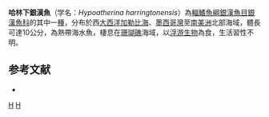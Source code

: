 {{Speciesbox 
| status = NE
| status_system = IUCN3.1
| taxon = Hypoatherina harringtonensis
| authority = [[Goode|Goode]], 1877
| synonyms = *''Atherina harringtonensis'' <small>Goode, 1877</small>
*''Allanetta harringtonensis'' <small>Goode, 1877</small>
}}
'''哈林下銀漢魚'''（学名：''Hypoatherina harringtonensis''）為[[輻鰭魚綱|輻鰭魚綱]][[銀漢魚目|銀漢魚目]][[銀漢魚科|銀漢魚科]]的其中一[[種|種]]，分布於西[[大西洋|大西洋]][[加勒比海|加勒比海]]、[[墨西哥灣|墨西哥灣]]至[[南美洲|南美洲]]北部海域，體長可達10公分，為熱帶海水魚，棲息在[[珊瑚礁|珊瑚礁]]海域，以[[浮游生物|浮游生物]]為食，生活習性不明。

==参考文献==
*{{FishBase_species|genus=Hypoatherina|species=harringtonensis|year=2016|month=4}}

{{Taxonbar|from=Q4552950}}

[[Category:下銀漢魚屬|H]]
[[Category:1877年描述的鱼类|H]]